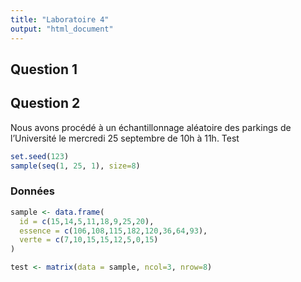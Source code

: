 ```yaml
---
title: "Laboratoire 4"
output: "html_document"
---
```


## Question 1


## Question 2

Nous avons procédé à un échantillonnage aléatoire des parkings de l'Université le mercredi 25 septembre de 10h à 11h.
Test

```r
set.seed(123)
sample(seq(1, 25, 1), size=8)
```

### Données

```r
sample <- data.frame(
  id = c(15,14,5,11,18,9,25,20),
  essence = c(106,108,115,182,120,36,64,93),
  verte = c(7,10,15,15,12,5,0,15)
)

test <- matrix(data = sample, ncol=3, nrow=8)

```
